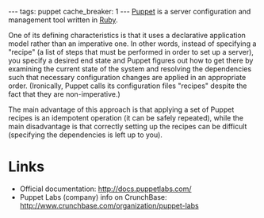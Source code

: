 ---
tags: puppet
cache_breaker: 1
---
[[Puppet]] is a server configuration and management tool written in [[Ruby]].

One of its defining characteristics is that it uses a declarative application model rather than an imperative one. In other words, instead of specifying a "recipe" (a list of steps that must be performed in order to set up a server), you specify a desired end state and Puppet figures out how to get there by examining the current state of the system and resolving the dependencies such that necessary configuration changes are applied in an appropriate order. (Ironically, Puppet calls its configuration files "recipes" despite the fact that they are non-imperative.)

The main advantage of this approach is that applying a set of Puppet recipes is an idempotent operation (it can be safely repeated), while the main disadvantage is that correctly setting up the recipes can be difficult (specifying the dependencies is left up to you).

= Links =

* Official documentation: http://docs.puppetlabs.com/
* Puppet Labs (company) info on CrunchBase: http://www.crunchbase.com/organization/puppet-labs
